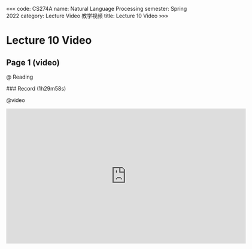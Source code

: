 «««
code: CS274A
name: Natural Language Processing
semester: Spring 2022
category: Lecture Video 教学视频
title: Lecture 10 Video
»»»

# Lecture 10 Video

## Page 1 (video)

@ Reading

<div class="markdown-body">
### Record (1h29m58s)
</div>

@video

<iframe src="https://sbfast.com/e/hgsod131cto9.html" frameborder=0 marginwidth=0 marginheight=0 scrolling=no width=640 height=360 allowfullscreen></iframe>

